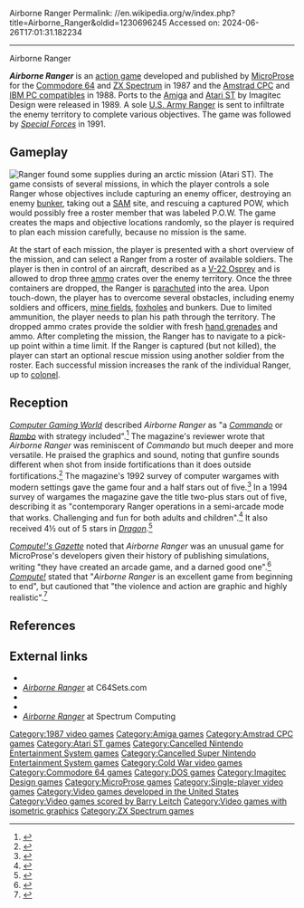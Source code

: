 Airborne Ranger
Permalink: //en.wikipedia.org/w/index.php?title=Airborne_Ranger&oldid=1230696245
Accessed on: 2024-06-26T17:01:31.182234



------
Airborne Ranger
{{Short description|1987 video game}}
{{For|U.S. military use of this term|United States Army Rangers}}
{{Infobox video game
|title = Airborne Ranger
|image = Airborne Ranger Coverart.png
|caption = C64 cover art by Mark Freeman
|developer = [[MicroProse]]
|publisher = MicroProse
|designer = Lawrence Schick <br> Scott Spanburg <br> [[Bill Stealey]] (concept)
|artist = Iris Leigh Idokogi <br> Barbara Miller <br> Jackie Ross
|composer = Ken Lagace
|platforms = [[Commodore 64]], [[MS-DOS]], [[Amstrad CPC]], [[ZX Spectrum]], [[Amiga]], [[Atari ST]]
|released = '''1987:''' C64, Spectrum<br>'''1988:''' Amstrad, MS-DOS<br>'''1989:''' Atari ST, Amiga
|genre = [[Action game|Action]]
|modes = [[Single-player video game|Single-player]]
}}

'''''Airborne Ranger''''' is an [[action game]] developed and published by [[MicroProse]] for the [[Commodore 64]] and  [[ZX Spectrum]] in 1987 and the [[Amstrad CPC]] and [[IBM PC compatible]]s in 1988. Ports to the [[Amiga]] and [[Atari ST]] by Imagitec Design were released in 1989. A sole [[United States Army Rangers|U.S. Army Ranger]] is sent to infiltrate the enemy territory to complete various objectives. The game was followed by ''[[Special Forces (video game)|Special Forces]]'' in 1991.

==Gameplay==
[[File:Airborne_Ranger_Atari_ST_screenshot.png|thumb|left|Ranger found some supplies during an arctic mission (Atari ST).]]
The game consists of several missions, in which the player controls a sole Ranger whose objectives include capturing an enemy officer, destroying an enemy [[bunker]], taking out a [[Surface-to-air missile|SAM]] site, and rescuing a captured POW, which would possibly free a roster member that was labeled P.O.W. The game creates the maps and objective locations randomly, so the player is required to plan each mission carefully, because no mission is the same.

At the start of each mission, the player is presented with a short overview of the mission, and can select a Ranger from a roster of available soldiers. The player is then in control of an aircraft, described as a [[Bell-Boeing V-22 Osprey|V-22 Osprey]] and is allowed to drop three [[ammunition|ammo]] crates over the enemy territory. Once the three containers are dropped, the Ranger is [[parachute]]d into the area. Upon touch-down, the player has to overcome several obstacles, including enemy soldiers and officers, [[land mine|mine fields]], [[Defensive fighting position|foxholes]] and bunkers. Due to limited ammunition, the player needs to plan his path through the territory. The dropped ammo crates provide the soldier with fresh [[hand grenade]]s and ammo. After completing the mission, the Ranger has to navigate to a pick-up point within a time limit. If the Ranger is captured (but not killed), the player can start an optional rescue mission using another soldier from the roster. Each successful mission increases the rank of the individual Ranger, up to [[colonel]].

==Reception==
''[[Computer Gaming World]]'' described ''Airborne Ranger'' as "a ''[[Commando (arcade game)|Commando]]'' or ''[[Rambo (1985 video game)|Rambo]]'' with strategy included".<ref name="cgw198711">{{cite magazine | title=Christmas Buyers Guide | magazine=[[Computer Gaming World]] | date=November 1987 | pages=20 | url=https://archive.org/details/Computer_Gaming_World_Issue_41/page/n19/mode/2up | issue=41}}</ref> The magazine's reviewer wrote that ''Airborne Ranger'' was reminiscent of ''Commando'' but much deeper and more versatile. He praised the graphics and sound, noting that gunfire sounds different when shot from inside fortifications than it does outside fortifications.<ref name="CGW">{{Cite magazine|date=January 1988|last=Rohrer|first=Kevin|magazine=[[Computer Gaming World]]|title=Airborne Ranger|pages=18}}</ref> The magazine's 1992 survey of computer wargames with modern settings gave the game four and a half stars out of five.<ref name="brooks199206">{{cite magazine | url=http://www.cgwmuseum.org/galleries/index.php?year=1992&pub=2&id=95 | title=The Modern Games: 1950 - 2000 | magazine=Computer Gaming World | date = June 1992 | accessdate=24 November 2013 | author=Brooks, M. Evan | pages=120}}</ref> In a 1994 survey of wargames the magazine gave the title two-plus stars out of five, describing it as "contemporary Ranger operations in a semi-arcade mode that works. Challenging and fun for both adults and children".<ref name="brooks199401">{{Cite magazine |last=Brooks |first=M. Evan |date=January 1994 |title=War In Our Time / A Survey Of Wargames From 1950-2000 |url=http://www.cgwmuseum.org/galleries/index.php?year=1994&pub=2&id=114 |magazine=Computer Gaming World |pages=194–212}}</ref> It also received 4½ out of 5 stars in ''[[Dragon (magazine)|Dragon]]''.<ref name="Dragon135">{{cite journal|title=The Role of Computers|last1=Lesser|last2=Lesser|last3=Lesser|first1=Hartley|first2=Patricia|first3=Kirk|journal=Dragon|issue=135|date=July 1988|pages=82–89}}</ref>

''[[Compute!'s Gazette]]'' noted that ''Airborne Ranger'' was an unusual game for MicroProse's developers given their history of publishing simulations, writing "they have created an arcade game, and a darned good one".<ref name="bobo198805">{{cite news | url=https://archive.org/stream/1988-05-computegazette/Compute_Gazette_Issue_59_1988_May#page/n31/mode/2up | title=Airborne Ranger | work=Compute's Gazette | date = May 1988 | accessdate=6 October 2013 | author=Bobo, Ervin | pages=31–32}}</ref> ''[[Compute!]]'' stated that "''Airborne Ranger'' is an excellent game from beginning to end", but cautioned that "the violence and action are graphic and highly realistic".<ref name="bixby198805">{{cite news | url=https://archive.org/stream/1988-05-compute-magazine/Compute_Issue_096_1988_May#page/n65/mode/2up | title=Airborne Ranger | work=Compute! | date = May 1988 | accessdate=10 November 2013 | author=Bixby, Robert | pages=65}}</ref>

==References==
{{reflist}}

==External links==
* {{Lemon64 game|id=74|name=Airborne Ranger}}
* [http://www.c64sets.com/set.html?id=47 ''Airborne Ranger''] at C64Sets.com
* {{abime|id=3221}}
* {{atarimania|id=21043}}
* [https://spectrumcomputing.co.uk/entry/117/ZX-Spectrum/Airborne_Ranger ''Airborne Ranger''] at Spectrum Computing
{{Use dmy dates|date=June 2017}}

[[Category:1987 video games]]
[[Category:Amiga games]]
[[Category:Amstrad CPC games]]
[[Category:Atari ST games]]
[[Category:Cancelled Nintendo Entertainment System games]]
[[Category:Cancelled Super Nintendo Entertainment System games]]
[[Category:Cold War video games]]
[[Category:Commodore 64 games]]
[[Category:DOS games]]
[[Category:Imagitec Design games]]
[[Category:MicroProse games]]
[[Category:Single-player video games]]
[[Category:Video games developed in the United States]]
[[Category:Video games scored by Barry Leitch]]
[[Category:Video games with isometric graphics]]
[[Category:ZX Spectrum games]]